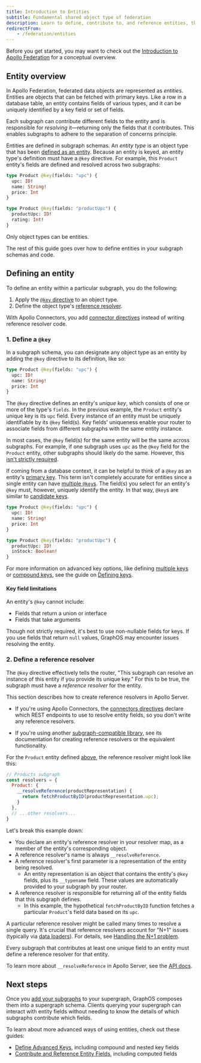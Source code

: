 ```yaml
---
title: Introduction to Entities
subtitle: Fundamental shared object type of federation
description: Learn to define, contribute to, and reference entities, the fundamental object types of Apollo Federation that resolve their fields across one or more subgraphs.
redirectFrom:
    - /federation/entities
---
```


<Note>

Before you get started, you may want to check out the [Introduction to Apollo Federation](/graphos/schema-design/federated-schemas/federation) for a conceptual overview.

</Note>

## Entity overview

In Apollo Federation, federated data objects are represented as _entities_. Entities are objects that can be fetched with primary keys. Like a row in a database table, an entity contains fields of various types, and it can be uniquely identified by a key field or set of fields.

Each subgraph can contribute different fields to the entity and is responsible for _resolving_ it—returning only the fields that it contributes. This enables subgraphs to adhere to the separation of concerns principle.

Entities are defined in subgraph schemas. An _entity type_ is an object type that has been [defined as an entity](#defining-an-entity). Because an entity is keyed, an entity type's definition must have a `@key` directive. For example, this `Product` entity's fields are defined and resolved across two subgraphs:

<CodeColumns>

```graphql title="Products subgraph"
type Product @key(fields: "upc") {
  upc: ID!
  name: String!
  price: Int
}
```

```graphql title="Reviews subgraph"
type Product @key(fields: "productUpc") {
  productUpc: ID!
  rating: Int!
}
```

</CodeColumns>

<Note>

Only object types can be entities.

</Note>

The rest of this guide goes over how to define entities in your subgraph schemas and code.

## Defining an entity

To define an entity within a particular subgraph, you do the following:

1. Apply the [`@key` directive](#1-define-a-key) to an object type.
2. Define the object type's [reference resolver](#2-define-a-reference-resolver).

<Tip>

With Apollo Connectors, you add [connector directives](/graphos/schema-design/connectors/directives) instead of writing reference resolver code. 

</Tip>

<ExpansionPanel title="Watch the video overview">

  <Wistia WistiaId="7geep7jxo6" />

</ExpansionPanel>

### 1. Define a `@key`

In a subgraph schema, you can designate any object type as an entity by adding the `@key` directive to its definition, like so:

```graphql {1} title="Products subgraph"
type Product @key(fields: "upc") {
  upc: ID!
  name: String!
  price: Int
}
```

The `@key` directive defines an entity's _unique key_, which consists of one or more of the type's `fields`.
In the previous example, the `Product` entity's unique key is its `upc` field.
Every instance of an entity must be uniquely identifiable by its `@key` field(s).
Key fields' uniqueness enable your router to associate fields from different subgraphs with the same entity instance.

In most cases, the `@key` field(s) for the same entity will be the same across subgraphs.
For example, if one subgraph uses `upc` as the `@key` field for the `Product` entity, other subgraphs should likely do the same.
However, this [isn't strictly required](/graphos/schema-design/federated-schemas/entities/define-keys/#differing-keys-across-subgraphs).

If coming from a database context, it can be helpful to think of a `@key` as an entity's [primary key](https://en.wikipedia.org/wiki/Primary_key).
This term isn't completely accurate for entities since a single entity can have [multiple `@key`s](/graphos/schema-design/federated-schemas/entities/define-keys/#multiple-keys). The field(s) you select for an entity's `@key` must, however, uniquely identify the entity.
In that way, `@key`s are similar to [candidate keys](https://en.wikipedia.org/wiki/Candidate_key).

<CodeColumns>

```graphql title="Products subgraph"
type Product @key(fields: "upc") {
  upc: ID!
  name: String!
  price: Int
}
```

```graphql title="Reviews subgraph"
type Product @key(fields: "productUpc") {
  productUpc: ID!
  inStock: Boolean!
}
```

</CodeColumns>

For more information on advanced key options, like defining [multiple keys](/graphos/schema-design/federated-schemas/entities/define-keys/#multiple-keys) or [compound keys](/graphos/schema-design/federated-schemas/entities/define-keys/#compound-keys), see the guide on [Defining keys](/graphos/schema-design/federated-schemas/entities/define-keys).

#### Key field limitations

An entity's `@key` cannot include:

- Fields that return a union or interface
- Fields that take arguments

Though not strictly required, it's best to use non-nullable fields for keys. If you use fields that return `null` values, GraphOS may encounter issues resolving the entity.

### 2. Define a reference resolver

The `@key` directive effectively tells the router, "This subgraph can resolve an instance of this entity if you provide its unique key." For this to be true, the subgraph must have a _reference resolver_ for the entity.

<Note>

This section describes how to create reference resolvers in Apollo Server.

- If you're using Apollo Connectors, the [connectors directives](/graphos/schema-design/connectors/directives) declare which REST endpoints to use to  resolve entity fields, so you don't write any reference resolvers.

- If you're using another [subgraph-compatible library](/graphos/reference/federation/compatible-subgraphs), see its documentation for creating reference resolvers or the equivalent functionality.

</Note>

For the `Product` entity defined [above](#1-define-a-key), the reference resolver might look like this:

```js {4-6} title="resolvers.js"
// Products subgraph
const resolvers = {
  Product: {
    __resolveReference(productRepresentation) {
      return fetchProductByID(productRepresentation.upc);
    }
  },
  // ...other resolvers...
}
```

Let's break this example down:

- You declare an entity's reference resolver in your resolver map, as a member of the entity's corresponding object.
- A reference resolver's name is always `__resolveReference`.
- A reference resolver's first parameter is a representation of the entity being resolved.
    - An entity representation is an object that contains the entity's `@key` fields, plus its `__typename` field. These values are automatically provided to your subgraph by your router.
- A reference resolver is responsible for returning all of the entity fields that this subgraph defines.
    - In this example, the hypothetical `fetchProductByID` function fetches a particular `Product`'s field data based on its `upc`.

<Note>

A particular reference resolver might be called many times to resolve a single query. It's crucial that reference resolvers account for "N+1" issues (typically via [data loaders](https://github.com/graphql/dataloader)). For details, see [Handling the N+1 problem](/graphos/schema-design/guides/handling-n-plus-one).

</Note>

Every subgraph that contributes at least one unique field to an entity must define a reference resolver for that entity.

To learn more about `__resolveReference` in Apollo Server, see the [API docs](/apollo-server/using-federation/api/apollo-subgraph/#__resolvereference).

## Next steps

Once you [add your subgraphs](/graphos/platform/graph-management/add-subgraphs) to your supergraph, GraphOS composes them into a supergraph schema.
Clients querying your supergraph can interact with entity fields without needing to know the details of which subgraphs contribute which fields.

To learn about more advanced ways of using entities, check out these guides:

- [Define Advanced Keys](/graphos/schema-design/federated-schemas/entities/define-keys), including compound and nested key fields
- [Contribute and Reference Entity Fields](/graphos/schema-design/federated-schemas/entities/contribute-fields), including computed fields
